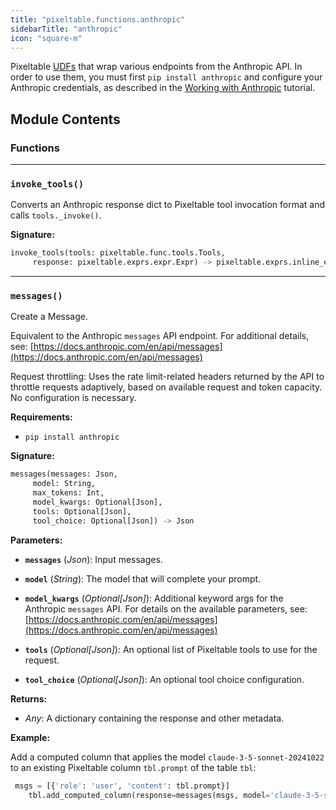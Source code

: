 ```yaml
---
title: "pixeltable.functions.anthropic"
sidebarTitle: "anthropic"
icon: "square-m"
---
```


Pixeltable [UDFs](https://pixeltable.readme.io/docs/user-defined-functions-udfs) that wrap various endpoints from the Anthropic API. In order to use them, you must first `pip install anthropic` and configure your Anthropic credentials, as described in the [Working with Anthropic](https://pixeltable.readme.io/docs/working-with-anthropic) tutorial.


## Module Contents

### Functions


---

### `invoke_tools()`

Converts an Anthropic response dict to Pixeltable tool invocation format and calls `tools._invoke()`.


**Signature:**

```python
invoke_tools(tools: pixeltable.func.tools.Tools,
     response: pixeltable.exprs.expr.Expr) -> pixeltable.exprs.inline_expr.InlineDict
```


---

### `messages()`

Create a Message.


Equivalent to the Anthropic `messages` API endpoint. For additional details, see: [https://docs.anthropic.com/en/api/messages](https://docs.anthropic.com/en/api/messages)

Request throttling: Uses the rate limit-related headers returned by the API to throttle requests adaptively, based on available request and token capacity. No configuration is necessary.

**Requirements:**

- `pip install anthropic`


**Signature:**

```python
messages(messages: Json,
     model: String,
     max_tokens: Int,
     model_kwargs: Optional[Json],
     tools: Optional[Json],
     tool_choice: Optional[Json]) -> Json
```

**Parameters:**

- **`messages`** (*Json*): Input messages.

- **`model`** (*String*): The model that will complete your prompt.

- **`model_kwargs`** (*Optional[Json]*): Additional keyword args for the Anthropic `messages` API. For details on the available parameters, see: [https://docs.anthropic.com/en/api/messages](https://docs.anthropic.com/en/api/messages)

- **`tools`** (*Optional[Json]*): An optional list of Pixeltable tools to use for the request.

- **`tool_choice`** (*Optional[Json]*): An optional tool choice configuration.


**Returns:**

- *Any*: A dictionary containing the response and other metadata.



**Example:**

<Tip>

Add a computed column that applies the model `claude-3-5-sonnet-20241022`
to an existing Pixeltable column `tbl.prompt` of the table `tbl`:
```python
 msgs = [{'role': 'user', 'content': tbl.prompt}]
    tbl.add_computed_column(response=messages(msgs, model='claude-3-5-sonnet-20241022'))
```

</Tip>

